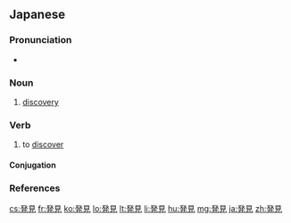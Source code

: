 ==Japanese==
{{ja-kanjitab|はつ|けん|k1=はっ|yomi=o}}

===Pronunciation===
* {{ja-pron|はっけん|y=o|acc=0|acc_ref=NHK}}

===Noun===
{{ja-noun|はっけん|kyu=發見}}

# [[discovery]]

===Verb===
{{ja-verb-suru|はっけん|kyu=發見}}

# to [[discover]]

====Conjugation====
{{ja-suru|はっけん}}

===References===
<references/>

[[cs:発見]]
[[fr:発見]]
[[ko:発見]]
[[lo:発見]]
[[lt:発見]]
[[li:発見]]
[[hu:発見]]
[[mg:発見]]
[[ja:発見]]
[[zh:発見]]